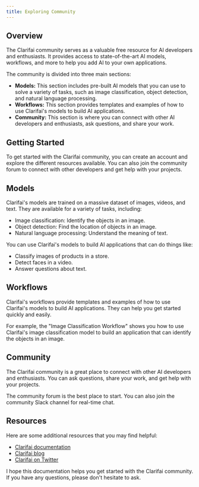 ```yaml
---
title: Exploring Community
---
```


## Overview

The Clarifai community serves as a valuable free resource for AI developers and enthusiasts. It provides access to state-of-the-art AI models, workflows, and more to help you add AI to your own applications.

The community is divided into three main sections:

* **Models:** This section includes pre-built AI models that you can use to solve a variety of tasks, such as image classification, object detection, and natural language processing.
* **Workflows:** This section provides templates and examples of how to use Clarifai's models to build AI applications.
* **Community:** This section is where you can connect with other AI developers and enthusiasts, ask questions, and share your work.

## Getting Started

To get started with the Clarifai community, you can create an account and explore the different resources available. You can also join the community forum to connect with other developers and get help with your projects.

## Models

Clarifai's models are trained on a massive dataset of images, videos, and text. They are available for a variety of tasks, including:

* Image classification: Identify the objects in an image.
* Object detection: Find the location of objects in an image.
* Natural language processing: Understand the meaning of text.

You can use Clarifai's models to build AI applications that can do things like:

* Classify images of products in a store.
* Detect faces in a video.
* Answer questions about text.

## Workflows

Clarifai's workflows provide templates and examples of how to use Clarifai's models to build AI applications. They can help you get started quickly and easily.

For example, the "Image Classification Workflow" shows you how to use Clarifai's image classification model to build an application that can identify the objects in an image.

## Community

The Clarifai community is a great place to connect with other AI developers and enthusiasts. You can ask questions, share your work, and get help with your projects.

The community forum is the best place to start. You can also join the community Slack channel for real-time chat.

## Resources

Here are some additional resources that you may find helpful:

* [Clarifai documentation](https://docs.clarifai.com/)
* [Clarifai blog](https://blog.clarifai.com/)
* [Clarifai on Twitter](https://twitter.com/clarifai)

I hope this documentation helps you get started with the Clarifai community. If you have any questions, please don't hesitate to ask.

